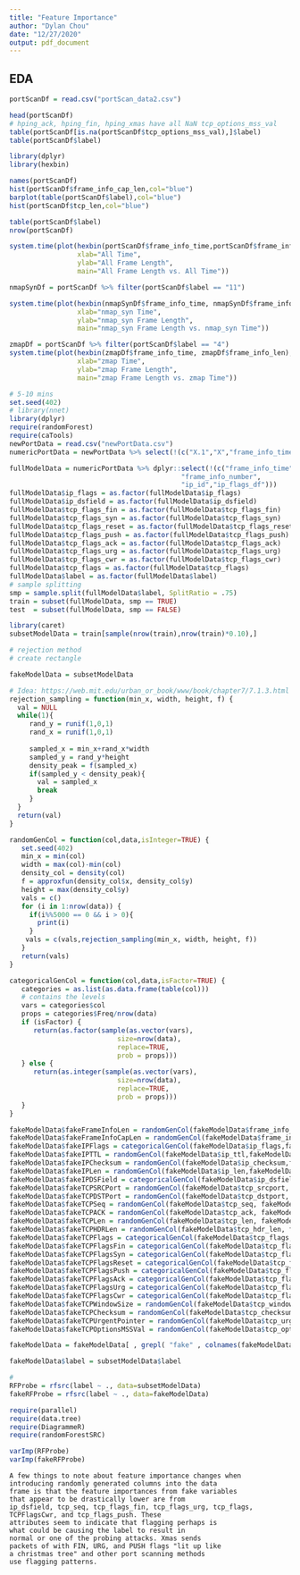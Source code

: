 ```yaml
---
title: "Feature Importance"
author: "Dylan Chou"
date: "12/27/2020"
output: pdf_document
---
```


## EDA
```r
portScanDf = read.csv("portScan_data2.csv")
```

```r
head(portScanDf)
# hping_ack, hping_fin, hping_xmas have all NaN tcp_options_mss_val
table(portScanDf[is.na(portScanDf$tcp_options_mss_val),]$label)
table(portScanDf$label)
```

```r
library(dplyr)
library(hexbin)
```

```r
names(portScanDf)
hist(portScanDf$frame_info_cap_len,col="blue")
barplot(table(portScanDf$label),col="blue")
hist(portScanDf$tcp_len,col="blue")
```

```r
table(portScanDf$label)
nrow(portScanDf)
```

```r
system.time(plot(hexbin(portScanDf$frame_info_time,portScanDf$frame_info_len),
                 xlab="All Time",
                 ylab="All Frame Length",
                 main="All Frame Length vs. All Time"))
```

```r
nmapSynDf = portScanDf %>% filter(portScanDf$label == "11")

system.time(plot(hexbin(nmapSynDf$frame_info_time, nmapSynDf$frame_info_len),
                 xlab="nmap_syn Time",
                 ylab="nmap_syn Frame Length",
                 main="nmap_syn Frame Length vs. nmap_syn Time"))
```

```r
zmapDf = portScanDf %>% filter(portScanDf$label == "4")
system.time(plot(hexbin(zmapDf$frame_info_time, zmapDf$frame_info_len),
                 xlab="zmap Time",
                 ylab="zmap Frame Length",
                 main="zmap Frame Length vs. zmap Time"))
```


```r
# 5-10 mins
set.seed(402)
# library(nnet)
library(dplyr)
require(randomForest)
require(caTools)
newPortData = read.csv("newPortData.csv")
numericPortData = newPortData %>% select(!(c("X.1","X","frame_info_time_epoch","ip_src","ip_dst")))

fullModelData = numericPortData %>% dplyr::select(!(c("frame_info_time",
                                           "frame_info_number",
                                           "ip_id","ip_flags_df")))
fullModelData$ip_flags = as.factor(fullModelData$ip_flags)
fullModelData$ip_dsfield = as.factor(fullModelData$ip_dsfield)
fullModelData$tcp_flags_fin = as.factor(fullModelData$tcp_flags_fin)
fullModelData$tcp_flags_syn = as.factor(fullModelData$tcp_flags_syn)
fullModelData$tcp_flags_reset = as.factor(fullModelData$tcp_flags_reset)
fullModelData$tcp_flags_push = as.factor(fullModelData$tcp_flags_push)
fullModelData$tcp_flags_ack = as.factor(fullModelData$tcp_flags_ack)
fullModelData$tcp_flags_urg = as.factor(fullModelData$tcp_flags_urg)
fullModelData$tcp_flags_cwr = as.factor(fullModelData$tcp_flags_cwr)
fullModelData$tcp_flags = as.factor(fullModelData$tcp_flags)
fullModelData$label = as.factor(fullModelData$label)
# sample splitting
smp = sample.split(fullModelData$label, SplitRatio = .75)
train = subset(fullModelData, smp == TRUE)
test  = subset(fullModelData, smp == FALSE)

```

```r
library(caret)
subsetModelData = train[sample(nrow(train),nrow(train)*0.10),]
```

```r
# rejection method
# create rectangle

fakeModelData = subsetModelData

# Idea: https://web.mit.edu/urban_or_book/www/book/chapter7/7.1.3.html 
rejection_sampling = function(min_x, width, height, f) {
  val = NULL
  while(1){
     rand_y = runif(1,0,1)
     rand_x = runif(1,0,1)
     
     sampled_x = min_x+rand_x*width
     sampled_y = rand_y*height
     density_peak = f(sampled_x)
     if(sampled_y < density_peak){
       val = sampled_x
       break
     }
  }
  return(val)
}

randomGenCol = function(col,data,isInteger=TRUE) {
   set.seed(402)
   min_x = min(col)
   width = max(col)-min(col)
   density_col = density(col)
   f = approxfun(density_col$x, density_col$y)
   height = max(density_col$y)
   vals = c()
   for (i in 1:nrow(data)) {
     if(i%%5000 == 0 && i > 0){
       print(i)
     }
    vals = c(vals,rejection_sampling(min_x, width, height, f))
   }
   return(vals)
}
```

```r
categoricalGenCol = function(col,data,isFactor=TRUE) {
   categories = as.list(as.data.frame(table(col)))
   # contains the levels
   vars = categories$col
   props = categories$Freq/nrow(data)
   if (isFactor) {
      return(as.factor(sample(as.vector(vars), 
                           size=nrow(data),
                           replace=TRUE, 
                           prob = props)))
   } else {
      return(as.integer(sample(as.vector(vars), 
                           size=nrow(data),
                           replace=TRUE, 
                           prob = props)))
   }
}

```

```r

fakeModelData$fakeFrameInfoLen = randomGenCol(fakeModelData$frame_info_len,fakeModelData)
fakeModelData$fakeFrameInfoCapLen = randomGenCol(fakeModelData$frame_info_cap_len,fakeModelData)
fakeModelData$fakeIPFlags = categoricalGenCol(fakeModelData$ip_flags,fakeModelData)
fakeModelData$fakeIPTTL = randomGenCol(fakeModelData$ip_ttl,fakeModelData)
fakeModelData$fakeIPChecksum = randomGenCol(fakeModelData$ip_checksum,fakeModelData)
fakeModelData$fakeIPLen = randomGenCol(fakeModelData$ip_len,fakeModelData)
fakeModelData$fakeIPDSField = categoricalGenCol(fakeModelData$ip_dsfield, fakeModelData)
fakeModelData$fakeTCPSRCPort = randomGenCol(fakeModelData$tcp_srcport, fakeModelData)
fakeModelData$fakeTCPDSTPort = randomGenCol(fakeModelData$tcp_dstport, fakeModelData)
fakeModelData$fakeTCPSeq = randomGenCol(fakeModelData$tcp_seq, fakeModelData)
fakeModelData$fakeTCPACK = randomGenCol(fakeModelData$tcp_ack, fakeModelData)			
fakeModelData$fakeTCPLen = randomGenCol(fakeModelData$tcp_len, fakeModelData)			
fakeModelData$fakeTCPHDRLen = randomGenCol(fakeModelData$tcp_hdr_len, fakeModelData)			
fakeModelData$fakeTCPFlags = categoricalGenCol(fakeModelData$tcp_flags, fakeModelData)			
fakeModelData$fakeTCPFlagsFin = categoricalGenCol(fakeModelData$tcp_flags_fin, fakeModelData)		
fakeModelData$fakeTCPFlagsSyn = categoricalGenCol(fakeModelData$tcp_flags_syn, fakeModelData)		
fakeModelData$fakeTCPFlagsReset = categoricalGenCol(fakeModelData$tcp_flags_reset, fakeModelData)		
fakeModelData$fakeTCPFlagsPush = categoricalGenCol(fakeModelData$tcp_flags_push, fakeModelData)
fakeModelData$fakeTCPFlagsAck = categoricalGenCol(fakeModelData$tcp_flags_ack,fakeModelData)			
fakeModelData$fakeTCPFlagsUrg = categoricalGenCol(fakeModelData$tcp_flags_urg, fakeModelData)
fakeModelData$fakeTCPFlagsCwr = categoricalGenCol(fakeModelData$tcp_flags_cwr, fakeModelData)
fakeModelData$fakeTCPWindowSize = randomGenCol(fakeModelData$tcp_window_size, fakeModelData)		
fakeModelData$fakeTCPChecksum = randomGenCol(fakeModelData$tcp_checksum, fakeModelData)		
fakeModelData$fakeTCPUrgentPointer = randomGenCol(fakeModelData$tcp_urgent_pointer, fakeModelData)			
fakeModelData$fakeTCPOptionsMSSVal = randomGenCol(fakeModelData$tcp_options_mss_val, fakeModelData, FALSE)

```

```r
fakeModelData = fakeModelData[ , grepl( "fake" , colnames(fakeModelData) ) ]
```

```r
fakeModelData$label = subsetModelData$label
```

```r
# 
RFProbe = rfsrc(label ~ ., data=subsetModelData)
fakeRFProbe = rfsrc(label ~ ., data=fakeModelData)

```

```r
require(parallel)
require(data.tree)
require(DiagrammeR)
require(randomForestSRC)
```

```r
varImp(RFProbe)
varImp(fakeRFProbe)
```

```
A few things to note about feature importance changes when
introducing randomly generated columns into the data 
frame is that the feature importances from fake variables
that appear to be drastically lower are from
ip_dsfield, tcp_seq, tcp_flags_fin, tcp_flags_urg, tcp_flags,
TCPFlagsCwr, and tcp_flags_push. These
attributes seem to indicate that flagging perhaps is 
what could be causing the label to result in 
normal or one of the probing attacks. Xmas sends
packets of with FIN, URG, and PUSH flags "lit up like 
a christmas tree" and other port scanning methods 
use flagging patterns.
```



